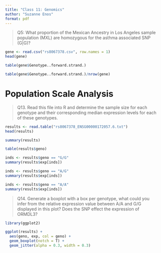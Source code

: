 ```yaml
---
title: "Class 11: Genomics"
author: "Suzanne Enos"
format: pdf
---
```

> Q5: What proportion of the Mexican Ancestry in Los Angeles sample population (MXL) are homozygous for the asthma associated SNP (G|G)? 

```r
gene <- read.csv("rs8067378.csv", row.names = 1)
head(gene)
```

```r
table(gene$Genotype..forward.strand.)
```

```r
table(gene$Genotype..forward.strand.)/nrow(gene)
```



# Population Scale Analysis

> Q13. Read this file into R and determine the sample size for each genotype and their
corresponding median expression levels for each of these genotypes.

```r
results <- read.table("rs8067378_ENSG00000172057.6.txt")
head(results)
```

```r
summary(results)
```

```r
table(results$geno)
```


```r
inds <- results$geno == "G/G"
summary(results$exp[inds])
```

```r
inds <- results$geno == "A/G"
summary(results$exp[inds])
```

```r
inds <- results$geno == "A/A"
summary(results$exp[inds])
```

>Q14. Generate a boxplot with a box per genotype, what could you infer from the relative expression value between A/A and G/G displayed in this plot? Does the SNP effect the expression of ORMDL3?

```r
library(ggplot2)

ggplot(results) + 
  aes(geno, exp, col = geno) +
  geom_boxplot(notch = T) +
  geom_jitter(alpha = 0.3, width = 0.3)
```

